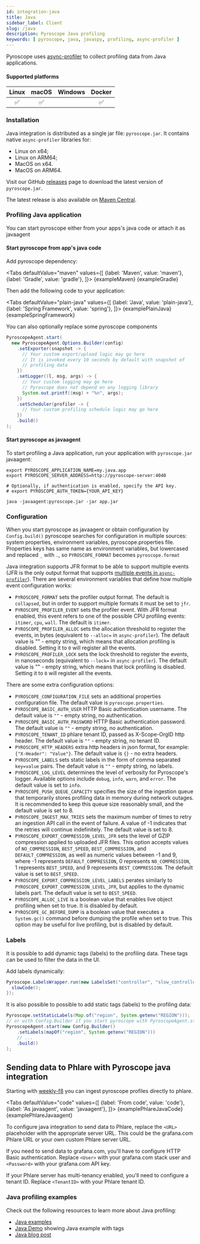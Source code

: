 ```yaml
---
id: integration-java
title: Java
sidebar_label: Client
slug: /java
description: Pyroscope Java profiling
keywords: [ pyroscope, java, javaspy, profiling, async-profiler ]
---
```





Pyroscope uses [async-profiler](https://github.com/jvm-profiling-tools/async-profiler) to collect profiling data from Java applications.

#### Supported platforms

| Linux | macOS | Windows | Docker |
|:-----:|:-----:|:-------:|:------:|
|   ✅  |   ✅    |         |   ✅   |

### Installation

Java integration is distributed as a single jar file: `pyroscope.jar`. It contains native `async-profiler` libraries for:

* Linux on x64;
* Linux on ARM64;
* MacOS on x64.
* MacOS on ARM64.

Visit our GitHub [releases](https://github.com/pyroscope-io/pyroscope-java/releases) page to download the latest version of `pyroscope.jar`.

The latest release is also available on [Maven Central](https://search.maven.org/artifact/io.pyroscope/agent).

### Profiling Java application

You can start pyroscope either from your apps's java code or attach it as javaagent

#### Start pyroscope from app's java code

Add pyroscope dependency:

<Tabs
  defaultValue="maven"
  values={[
    {label: 'Maven', value: 'maven'},
    {label: 'Gradle', value: 'gradle'},
  ]}>
    <TabItem value="maven">
      <CodeBlock className="language-xml">{exampleMaven}</CodeBlock>
    </TabItem>
    <TabItem value="gradle">
      <CodeBlock className="language-java">{exampleGradle}</CodeBlock>
    </TabItem>
</Tabs>

Then add the following code to your application:

<Tabs
  defaultValue="plain-java"
  values={[
    {label: 'Java', value: 'plain-java'},
    {label: 'Spring Framework', value: 'spring'},
  ]}>
    <TabItem value="plain-java">
      <CodeBlock className="language-java">{examplePlainJava}</CodeBlock>
    </TabItem>
    <TabItem value="spring">
      <CodeBlock className="language-java">{exampleSpringFramework}</CodeBlock>
    </TabItem>
</Tabs>

You can also optionally replace some pyroscope components

```java
PyroscopeAgent.start(
  new PyroscopeAgent.Options.Builder(config)
    .setExporter(snapshot -> {
      // Your custom export/upload logic may go here
      // It is invoked every 10 seconds by default with snapshot of
      // profiling data
    })
    .setLogger((l, msg, args) -> {
      // Your custom logging may go here
      // Pyroscope does not depend on any logging library
      System.out.printf((msg) + "%n", args);
    })
    .setScheduler(profiler -> {
      // Your custom profiling schedule logic may go here
    })
    .build()
);
```


#### Start pyroscope as javaagent
To start profiling a Java application, run your application with `pyroscope.jar` javaagent:

```shell
export PYROSCOPE_APPLICATION_NAME=my.java.app
export PYROSCOPE_SERVER_ADDRESS=http://pyroscope-server:4040

# Optionally, if authentication is enabled, specify the API key.
# export PYROSCOPE_AUTH_TOKEN={YOUR_API_KEY}

java -javaagent:pyroscope.jar -jar app.jar
```

### Configuration

When you start pyroscope as javaagent or obtain configuration by `Config.build()` pyroscope searches
for configuration in multiple sources: system properties, environment variables, pyroscope.properties file. Properties keys has same name as environment variables, but lowercased and replaced `_` with `.`, so `PYROSCOPE_FORMAT` becomes `pyroscope.format`


Java integration supports JFR format to be able to support multiple events (JFR is the only output format that supports [multiple events in `async-profiler`](https://github.com/jvm-profiling-tools/async-profiler#multiple-events)). There are several environment variables that define how multiple event configuration works:

* `PYROSCOPE_FORMAT` sets the profiler output format. The default is `collapsed`, but in order to support multiple formats it must be set to `jfr`.
* `PYROSCOPE_PROFILER_EVENT` sets the profiler event. With JFR format enabled, this event refers to one of the possible CPU profiling events: `itimer`, `cpu`, `wall`. The default is `itimer`.
* `PYROSCOPE_PROFILER_ALLOC` sets the allocation threshold to register the events, in bytes (equivalent to `--alloc=` in `async-profiler`). The default value is "" - empty string, which means that allocation profiling is disabled. Setting it to `0` will register all the events.
* `PYROSCOPE_PROFILER_LOCK` sets the lock threshold to register the events, in nanoseconds (equivalent to `--lock=` in `async-profiler`). The default value is "" - empty string, which means that lock profiling is disabled. Setting it to `0` will register all the events.

There are some extra configuration options:

* `PYROSCOPE_CONFIGURATION_FILE` sets an additional properties configuration file. The default value is `pyroscope.properties`.
* `PYROSCOPE_BASIC_AUTH_USER` HTTP Basic authentication username. The default value is `""` - empty string, no authentication.
* `PYROSCOPE_BASIC_AUTH_PASSWORD` HTTP Basic authentication password. The default value is `""` - empty string, no authentication.
* `PYROSCOPE_TENANT_ID` phlare tenant ID, passed as X-Scope-OrgID http header. The default value is `""` - empty string, no tenant ID.
* `PYROSCOPE_HTTP_HEADERS` extra http headers in json format, for example: `{"X-Header": "Value"}`. The default value is `{}` - no extra headers.
* `PYROSCOPE_LABELS` sets static labels in the form of comma separated `key=value` pairs. The default value is `""` - empty string, no labels.
* `PYROSCOPE_LOG_LEVEL` determines the level of verbosity for Pyroscope's logger. Available options include `debug`, `info`, `warn`, and `error`. The default value is set to `info`.
* `PYROSCOPE_PUSH_QUEUE_CAPACITY` specifies the size of the ingestion queue that temporarily stores profiling data in memory during network outages. It is recommended to keep this queue size reasonably small, and the default value is set to 8.
* `PYROSCOPE_INGEST_MAX_TRIES` sets the maximum number of times to retry an ingestion API call in the event of failure. A value of -1 indicates that the retries will continue indefinitely. The default value is set to 8.
* `PYROSCOPE_EXPORT_COMPRESSION_LEVEL_JFR`  sets the level of GZIP compression applied to uploaded JFR files. This option accepts values of `NO_COMPRESSION`, `BEST_SPEED`, `BEST_COMPRESSION`, and `DEFAULT_COMPRESSION`, as well as numeric values between -1 and 9, where -1 represents `DEFAULT_COMPRESSION`, 0 represents `NO_COMPRESSION`, 1 represents `BEST_SPEED`, and 9 represents `BEST_COMPRESSION`. The default value is set to `BEST_SPEED`.
* `PYROSCOPE_EXPORT_COMPRESSION_LEVEL_LABELS` perates similarly to `PYROSCOPE_EXPORT_COMPRESSION_LEVEL_JFR`, but applies to the dynamic labels part. The default value is set to `BEST_SPEED`.
* `PYROSCOPE_ALLOC_LIVE` is a boolean value that enables live object profiling when set to true. It is disabled by default.
* `PYROSCOPE_GC_BEFORE_DUMP`  is a boolean value that executes a `System.gc()` command before dumping the profile when set to true. This option may be useful for live profiling, but is disabled by default.

### Labels

It is possible to add dynamic tags (labels) to the profiling data. These tags can be used to filter the data in the UI.

Add labels dynamically:
```java
Pyroscope.LabelsWrapper.run(new LabelsSet("controller", "slow_controller"), () -> {
  slowCode();
});
```

It is also possible to possible to add static tags (labels) to the profiling data:

```java
Pyroscope.setStaticLabels(Map.of("region", System.getenv("REGION")));
// or with Config.Builder if you start pyroscope with PyroscopeAgent.start
PyroscopeAgent.start(new Config.Builder()
    .setLabels(mapOf("region", System.getenv("REGION")))
    // ...
    .build()
);
```
## Sending data to Phlare with Pyroscope java integration

Starting with [weekly-f8](https://hub.docker.com/r/grafana/phlare/tags) you can ingest pyroscope profiles directly to phlare.

<Tabs
  defaultValue="code"
  values={[
    {label: 'From code', value: 'code'},
    {label: 'As javaagent', value: 'javaagent'},
  ]}>
    <TabItem value="code">
      <CodeBlock className="language-java">{examplePhlareJavaCode}</CodeBlock>
    </TabItem>
    <TabItem value="javaagent">
      <CodeBlock className="language-bash">{examplePhlareJavaagent}</CodeBlock>
    </TabItem>
</Tabs>

To configure java integration to send data to Phlare, replace the `<URL>` placeholder with the appropriate server URL. This could be the grafana.com Phlare URL or your own custom Phlare server URL.

If you need to send data to grafana.com, you'll have to configure HTTP Basic authentication. Replace `<User>` with your grafana.com stack user and `<Password>` with your grafana.com API key.

If your Phlare server has multi-tenancy enabled, you'll need to configure a tenant ID. Replace `<TenantID>` with your Phlare tenant ID.


### Java profiling examples

Check out the following resources to learn more about Java profiling:
- [Java examples](https://github.com/pyroscope-io/pyroscope/tree/main/examples/java/rideshare)
- [Java Demo](https://demo.pyroscope.io/?query=rideshare-app-java.itimer%7B%7D) showing Java example with tags
- [Java blog post](https://github.com/pyroscope-io/pyroscope/tree/main/examples/java/rideshare#readme)

<Flamegraph profileData={JavaNative}></Flamegraph>

